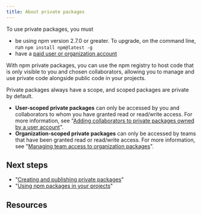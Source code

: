 ```yaml
---
title: About private packages
---
```


<Note>

To use private packages, you must


- be using npm version 2.7.0 or greater. To upgrade, on the command line, run `npm install npm@latest -g`
- have a [paid user or organization account](https://www.npmjs.com/pricing)

</Note>

With npm private packages, you can use the npm registry to host code that is only visible to you and chosen collaborators, allowing you to manage and use private code alongside public code in your projects.

Private packages always have a scope, and scoped packages are private by default.

* **User-scoped private packages** can only be accessed by you and collaborators to whom you have granted read or read/write access. For more information, see "[Adding collaborators to private packages owned by a user account][user-pkg-add]".
* **Organization-scoped private packages** can only be accessed by teams that have been granted read or read/write access. For more information, see "[Managing team access to organization packages][team-pkg-add]".

## Next steps

- "[Creating and publishing private packages][create-priv-pkg]"
- "[Using npm packages in your projects][use-pkg]"

## Resources

<YouTube id="O6JoXGnHK_Y" />

[paid-acct]: https://www.npmjs.com/pricing
[user-pkg-add]: adding-collaborators-to-private-packages-owned-by-a-user-account
[team-pkg-add]: managing-team-access-to-organization-packages
[create-priv-pkg]: creating-and-publishing-private-packages
[install-pkgs]: installing-packages-and-dependencies#installing-private-packages
[use-pkg]: using-npm-packages-in-your-projects
